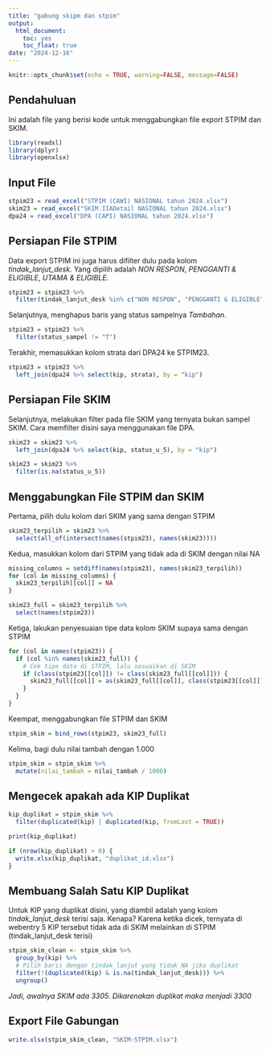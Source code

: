 ```yaml
---
title: "gabung skipm dan stpim"
output: 
  html_document:
    toc: yes
    toc_float: true
date: "2024-12-16"
---
```


```r
knitr::opts_chunk$set(echo = TRUE, warning=FALSE, message=FALSE)
```

## Pendahuluan

Ini adalah file yang berisi kode untuk menggabungkan file export STPIM dan SKIM.

```r
library(readxl)
library(dplyr)
library(openxlsx)
```

## Input File

```r
stpim23 = read_excel("STPIM (CAWI) NASIONAL tahun 2024.xlsx")
skim23 = read_excel("SKIM.IIADetail NASIONAL tahun 2024.xlsx")
dpa24 = read_excel("DPA (CAPI) NASIONAL tahun 2024.xlsx")
```


## Persiapan File STPIM

Data export STPIM ini juga harus difilter dulu pada kolom *tindak_lanjut_desk*. Yang dipilih adalah *NON RESPON*, *PENGGANTI & ELIGIBLE*, *UTAMA & ELIGIBLE*.

```r
stpim23 = stpim23 %>%
  filter(tindak_lanjut_desk %in% c("NON RESPON", "PENGGANTI & ELIGIBLE", "UTAMA & ELIGIBLE"))
```

Selanjutnya, menghapus baris yang status sampelnya *Tambahan*.

```r
stpim23 = stpim23 %>%
  filter(status_sampel != "T")
```

Terakhir, memasukkan kolom strata dari DPA24 ke STPIM23.

```r
stpim23 = stpim23 %>%
  left_join(dpa24 %>% select(kip, strata), by = "kip")
```


## Persiapan File SKIM

Selanjutnya, melakukan filter pada file SKIM yang ternyata bukan sampel SKIM. Cara memfilter disini saya menggunakan file DPA.

```r
skim23 = skim23 %>%
  left_join(dpa24 %>% select(kip, status_u_5), by = "kip")

skim23 = skim23 %>%
  filter(is.na(status_u_5))
```


## Menggabungkan File STPIM dan SKIM

Pertama, pilih dulu kolom dari SKIM yang sama dengan STPIM

```r
skim23_terpilih = skim23 %>%
  select(all_of(intersect(names(stpim23), names(skim23))))
```

Kedua, masukkan kolom dari STPIM yang tidak ada di SKIM dengan nilai NA

```r
missing_columns = setdiff(names(stpim23), names(skim23_terpilih))
for (col in missing_columns) {
  skim23_terpilih[[col]] = NA
}

skim23_full = skim23_terpilih %>%
  select(names(stpim23))
```

Ketiga, lakukan penyesuaian tipe data kolom SKIM supaya sama dengan STPIM

```r
for (col in names(stpim23)) {
  if (col %in% names(skim23_full)) {
    # Cek tipe data di STPIM, lalu sesuaikan di SKIM
    if (class(stpim23[[col]]) != class(skim23_full[[col]])) {
      skim23_full[[col]] = as(skim23_full[[col]], class(stpim23[[col]]))
    }
  }
}
```

Keempat, menggabungkan file STPIM dan SKIM

```r
stpim_skim = bind_rows(stpim23, skim23_full)
```

Kelima, bagi dulu nilai tambah dengan 1.000

```r
stpim_skim = stpim_skim %>%
  mutate(nilai_tambah = nilai_tambah / 1000)
```


## Mengecek apakah ada KIP Duplikat

```r
kip_duplikat = stpim_skim %>%
  filter(duplicated(kip) | duplicated(kip, fromLast = TRUE))

print(kip_duplikat)
```

```r
if (nrow(kip_duplikat) > 0) {
  write.xlsx(kip_duplikat, "duplikat_id.xlsx")
}
```


## Membuang Salah Satu KIP Duplikat

Untuk KIP yang duplikat disini, yang diambil adalah yang kolom *tindak_lanjut_desk* terisi saja. Kenapa? Karena ketika dicek, ternyata di webentry 5 KIP tersebut tidak ada di SKIM melainkan di STPIM (tindak_lanjut_desk terisi)

```r
stpim_skim_clean <- stpim_skim %>%
  group_by(kip) %>%
  # Pilih baris dengan tindak_lanjut yang tidak NA jika duplikat
  filter(!(duplicated(kip) & is.na(tindak_lanjut_desk))) %>%
  ungroup()
```

*Jadi, awalnya SKIM ada 3305. Dikarenakan duplikat maka menjadi 3300*


## Export File Gabungan

```r
write.xlsx(stpim_skim_clean, "SKIM-STPIM.xlsx")
```

